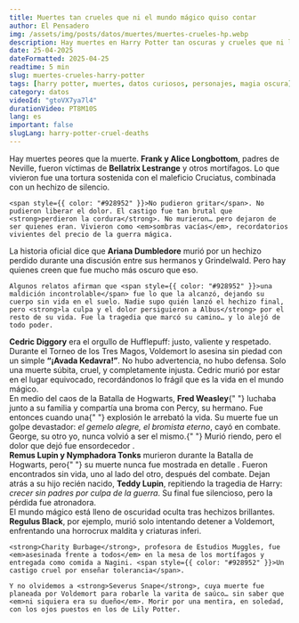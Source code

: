 ```yaml
---
title: Muertes tan crueles que ni el mundo mágico quiso contar
author: El Pensadero
img: /assets/img/posts/datos/muertes/muertes-crueles-hp.webp
description: Hay muertes en Harry Potter tan oscuras y crueles que ni los libros se atrevieron a detallarlas. Prepárate para conocer las historias que el mundo mágico quiso olvidar.
date: 25-04-2025
dateFormatted: 2025-04-25
readtime: 5 min
slug: muertes-crueles-harry-potter
tags: [harry potter, muertes, datos curiosos, personajes, magia oscura]
category: datos
videoId: "gtoVX7ya7l4"
durationVideo: PT8M10S
lang: es
important: false
slugLang: harry-potter-cruel-deaths
---
```



<Article>
  <Section title="🧠1. Los padres de Neville: tortura en silencio" >
    Hay muertes peores que la muerte. <strong>Frank y Alice Longbottom</strong>, padres de Neville, fueron víctimas de <strong>Bellatrix Lestrange</strong> y otros mortífagos. Lo que vivieron fue una <span style={{ color: "#928952", fontWeight: "bold" }}>tortura sostenida con el maleficio Cruciatus</span>, combinada con un hechizo de silencio.

    <span style={{ color: "#928952" }}>No pudieron gritar</span>. No pudieron liberar el dolor. El castigo fue tan brutal que <strong>perdieron la cordura</strong>. No murieron… pero dejaron de ser quienes eran. Vivieron como <em>sombras vacías</em>, recordatorios vivientes del precio de la guerra mágica.

  </Section>

  <Section title="💔2. Ariana Dumbledore: la muerte que marcó a un futuro director">
    La historia oficial dice que <strong>Ariana Dumbledore</strong> murió por un hechizo perdido durante una discusión entre sus hermanos y Grindelwald. Pero hay quienes creen que fue mucho más oscuro que eso.

    Algunos relatos afirman que <span style={{ color: "#928952" }}>una maldición incontrolable</span> fue lo que la alcanzó, dejando su cuerpo sin vida en el suelo. Nadie supo quién lanzó el hechizo final, pero <strong>la culpa y el dolor persiguieron a Albus</strong> por el resto de su vida. Fue la tragedia que marcó su camino… y lo alejó de todo poder.

  </Section>
  <Section title="☠️4. Cedric Diggory: una vida arrebatada en segundos">
  <strong>Cedric Diggory</strong> era el orgullo de Hufflepuff: justo, valiente y respetado. Durante el Torneo de los Tres Magos, <span style={{ color: "#928952" }}>Voldemort lo asesina sin piedad</span> con un simple <strong>“¡Avada Kedavra!”</strong>. No hubo advertencia, no hubo defensa. Solo una muerte súbita, cruel, y completamente injusta. Cedric murió <span style={{ color: "#928952" }}>por estar en el lugar equivocado</span>, recordándonos lo frágil que es la vida en el mundo mágico.
</Section>

<Section
  title="💔5. Fred Weasley: la broma final"
  imgAlt="Fred Weasley: la broma final"
  imgSrc={weslay}
>
  En medio del caos de la Batalla de Hogwarts, <strong>Fred Weasley</strong>{" "}
  luchaba junto a su familia y compartía una broma con Percy, su hermano. Fue
  entonces cuando una{" "}
  <span style={{ color: "#928952" }}>explosión le arrebató la vida</span>. Su
  muerte fue un golpe devastador: <em>el gemelo alegre, el bromista eterno</em>,
  cayó en combate. George, su otro yo, nunca volvió a ser el mismo.{" "}
  <span style={{ color: "#928952" }}>
    Murió riendo, pero el dolor que dejó fue ensordecedor
  </span>
  .
</Section>

<Section title="👶6. Remus y Tonks: amor roto por la guerra">
  <strong>Remus Lupin y Nymphadora Tonks</strong> murieron durante la Batalla de
  Hogwarts, pero{" "}
  <span style={{ color: "#928952" }}>
    su muerte nunca fue mostrada en detalle
  </span>
  . Fueron encontrados sin vida, uno al lado del otro, después del combate. Dejan
  atrás a su hijo recién nacido, <strong>Teddy Lupin</strong>, repitiendo la tragedia
  de Harry: <em>crecer sin padres por culpa de la guerra</em>. Su final fue silencioso,
  pero la pérdida fue atronadora.
</Section>

  <Section title="🕯️3. Otras muertes que estremecen al mundo mágico">
    El mundo mágico está lleno de oscuridad oculta tras hechizos brillantes. <strong>Regulus Black</strong>, por ejemplo, murió solo intentando detener a Voldemort, enfrentando <span style={{ color: "#928952" }}>una horrocrux maldita</span> y criaturas inferi.

    <strong>Charity Burbage</strong>, profesora de Estudios Muggles, fue <em>asesinada frente a todos</em> en la mesa de los mortífagos y entregada como comida a Nagini. <span style={{ color: "#928952" }}>Un castigo cruel por enseñar tolerancia</span>.

    Y no olvidemos a <strong>Severus Snape</strong>, cuya muerte fue planeada por Voldemort para robarle la varita de saúco… sin saber que <em>ni siquiera era su dueño</em>. Morir por una mentira, en soledad, con los ojos puestos en los de Lily Potter.

  </Section>
</Article>
